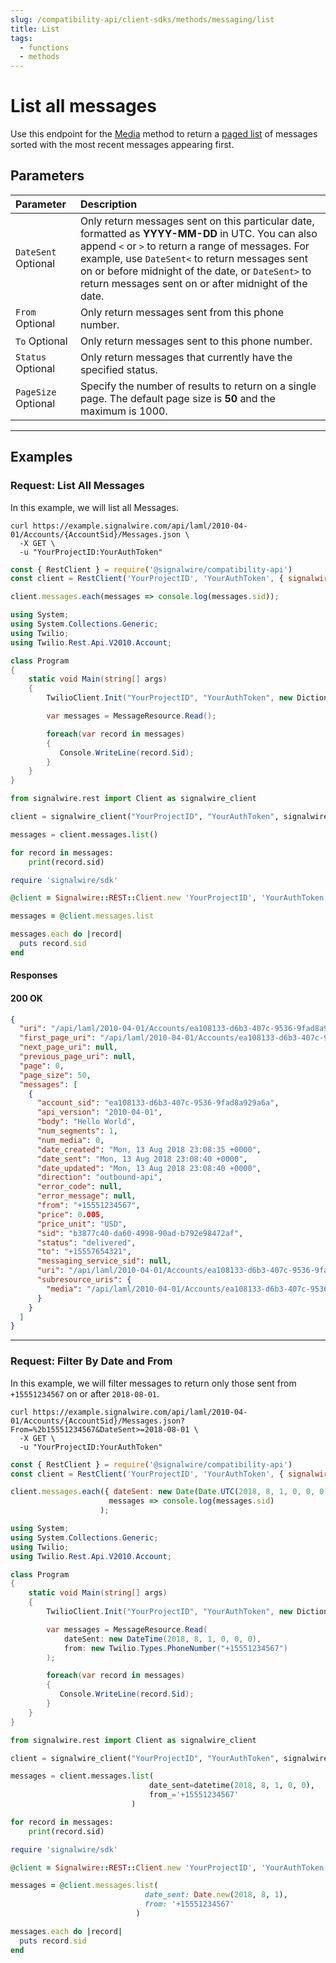 ```yaml
---
slug: /compatibility-api/client-sdks/methods/messaging/list
title: List
tags:
  - functions
  - methods
---
```


# List all messages

Use this endpoint for the [Media](./index.mdx) method to return a [paged list](/rest/compatibility-api/overview/paging) 
of messages sorted with the most recent messages appearing first.

## Parameters

| Parameter                                             | Description                                                                                                                                                                                                                                                                                                           |
| :---------------------------------------------------- | :-------------------------------------------------------------------------------------------------------------------------------------------------------------------------------------------------------------------------------------------------------------------------------------------------------------------- |
| `DateSent` <span className="optional-arg">Optional</span> | Only return messages sent on this particular date, formatted as **YYYY-MM-DD** in UTC. You can also append `<` or `>` to return a range of messages. For example, use `DateSent<` to return messages sent on or before midnight of the date, or `DateSent>` to return messages sent on or after midnight of the date. |
| `From` <span className="optional-arg">Optional</span>     | Only return messages sent from this phone number.                                                                                                                                                                                                                                                                     |
| `To` <span className="optional-arg">Optional</span>       | Only return messages sent to this phone number.                                                                                                                                                                                                                                                                       |
| `Status` <span className="optional-arg">Optional</span>   | Only return messages that currently have the specified status.                                                                                                                                                                                                                                                        |
| `PageSize` <span className="optional-arg">Optional</span> | Specify the number of results to return on a single page. The default page size is **50** and the maximum is 1000.                                                                                                                                                                                                    |

---

## Examples

### Request: List All Messages

In this example, we will list all Messages.

<Tabs groupId="compatibility-sdks">

<TabItem value="shell" label="cURL">

```shell
curl https://example.signalwire.com/api/laml/2010-04-01/Accounts/{AccountSid}/Messages.json \
  -X GET \
  -u "YourProjectID:YourAuthToken"
```

</TabItem>

<TabItem value="node" label="Node.js">

```javascript
const { RestClient } = require('@signalwire/compatibility-api')
const client = RestClient('YourProjectID', 'YourAuthToken', { signalwireSpaceUrl: 'example.signalwire.com' })

client.messages.each(messages => console.log(messages.sid));
```

</TabItem>

<TabItem value="csharp" label="C#">

```csharp
using System;
using System.Collections.Generic;
using Twilio;
using Twilio.Rest.Api.V2010.Account;

class Program
{
    static void Main(string[] args)
    {
        TwilioClient.Init("YourProjectID", "YourAuthToken", new Dictionary<string, object> { ["signalwireSpaceUrl"] = "{SPACE}.signalwire.com" });

        var messages = MessageResource.Read();

        foreach(var record in messages)
        {
           Console.WriteLine(record.Sid);
        }
    }
}
```

</TabItem>

<TabItem value="python" label="Python">

```python
from signalwire.rest import Client as signalwire_client

client = signalwire_client("YourProjectID", "YourAuthToken", signalwire_space_url = 'example.signalwire.com')

messages = client.messages.list()

for record in messages:
    print(record.sid)
```

</TabItem>

<TabItem value="ruby" label="Ruby">

```ruby
require 'signalwire/sdk'

@client = Signalwire::REST::Client.new 'YourProjectID', 'YourAuthToken', signalwire_space_url: "example.signalwire.com"

messages = @client.messages.list

messages.each do |record|
  puts record.sid
end
```

</TabItem>

</Tabs>

#### Responses

<h4><span class="badge badge--success">200</span> OK</h4>

```json
{
  "uri": "/api/laml/2010-04-01/Accounts/ea108133-d6b3-407c-9536-9fad8a929a6a/Messages?Page=0&PageSize=50",
  "first_page_uri": "/api/laml/2010-04-01/Accounts/ea108133-d6b3-407c-9536-9fad8a929a6a/Messages?Page=0&PageSize=50",
  "next_page_uri": null,
  "previous_page_uri": null,
  "page": 0,
  "page_size": 50,
  "messages": [
    {
      "account_sid": "ea108133-d6b3-407c-9536-9fad8a929a6a",
      "api_version": "2010-04-01",
      "body": "Hello World",
      "num_segments": 1,
      "num_media": 0,
      "date_created": "Mon, 13 Aug 2018 23:08:35 +0000",
      "date_sent": "Mon, 13 Aug 2018 23:08:40 +0000",
      "date_updated": "Mon, 13 Aug 2018 23:08:40 +0000",
      "direction": "outbound-api",
      "error_code": null,
      "error_message": null,
      "from": "+15551234567",
      "price": 0.005,
      "price_unit": "USD",
      "sid": "b3877c40-da60-4998-90ad-b792e98472af",
      "status": "delivered",
      "to": "+15557654321",
      "messaging_service_sid": null,
      "uri": "/api/laml/2010-04-01/Accounts/ea108133-d6b3-407c-9536-9fad8a929a6a/Messages/b3877c40-da60-4998-90ad-b792e98472af",
      "subresource_uris": {
        "media": "/api/laml/2010-04-01/Accounts/ea108133-d6b3-407c-9536-9fad8a929a6a/Messages/b3877c40-da60-4998-90ad-b792e98472af/Media"
      }
    }
  ]
}
```

---

### Request: Filter By Date and From

In this example, we will filter messages to return only those sent from `+15551234567` on or after `2018-08-01`.

<Tabs groupId="compatibility-sdks">

<TabItem value="shell" label="cURL">

```shell
curl https://example.signalwire.com/api/laml/2010-04-01/Accounts/{AccountSid}/Messages.json?From=%2b15551234567&DateSent>=2018-08-01 \
  -X GET \
  -u "YourProjectID:YourAuthToken"
```

</TabItem>

<TabItem value="node" label="Node.js">

```javascript
const { RestClient } = require('@signalwire/compatibility-api')
const client = RestClient('YourProjectID', 'YourAuthToken', { signalwireSpaceUrl: 'example.signalwire.com' })

client.messages.each({ dateSent: new Date(Date.UTC(2018, 8, 1, 0, 0, 0)), from: '+15551234567' },
                      messages => console.log(messages.sid)
                    );
```

</TabItem>

<TabItem value="csharp" label="C#">

```csharp
using System;
using System.Collections.Generic;
using Twilio;
using Twilio.Rest.Api.V2010.Account;

class Program
{
    static void Main(string[] args)
    {
        TwilioClient.Init("YourProjectID", "YourAuthToken", new Dictionary<string, object> { ["signalwireSpaceUrl"] = "{SPACE}.signalwire.com" });

        var messages = MessageResource.Read(
            dateSent: new DateTime(2018, 8, 1, 0, 0, 0),
            from: new Twilio.Types.PhoneNumber("+15551234567")
        );

        foreach(var record in messages)
        {
           Console.WriteLine(record.Sid);
        }
    }
}
```

</TabItem>

<TabItem value="python" label="Python">

```python
from signalwire.rest import Client as signalwire_client

client = signalwire_client("YourProjectID", "YourAuthToken", signalwire_space_url = 'example.signalwire.com')

messages = client.messages.list(
                               date_sent=datetime(2018, 8, 1, 0, 0),
                               from_='+15551234567'
                           )

for record in messages:
    print(record.sid)
```

</TabItem>

<TabItem value="ruby" label="Ruby">

```ruby
require 'signalwire/sdk'

@client = Signalwire::REST::Client.new 'YourProjectID', 'YourAuthToken', signalwire_space_url: "example.signalwire.com"

messages = @client.messages.list(
                              date_sent: Date.new(2018, 8, 1),
                              from: '+15551234567'
                            )

messages.each do |record|
  puts record.sid
end
```

</TabItem>

</Tabs>
